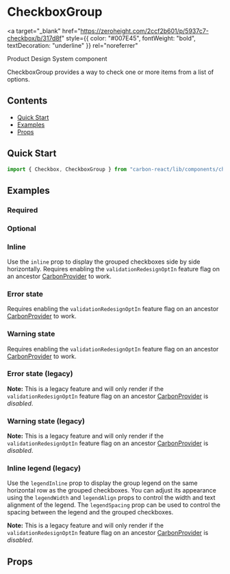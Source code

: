 

<Meta of={CheckboxGroupStories} />

# CheckboxGroup

<a
  target="_blank"
  href="https://zeroheight.com/2ccf2b601/p/5937c7-checkbox/b/317d8f"
  style={{ color: "#007E45", fontWeight: "bold", textDecoration: "underline" }}
  rel="noreferrer"
>
  Product Design System component
</a>

CheckboxGroup provides a way to check one or more items from a list of options.

## Contents

- [Quick Start](#quick-start)
- [Examples](#examples)
- [Props](#props)

## Quick Start

```javascript
import { Checkbox, CheckboxGroup } from "carbon-react/lib/components/checkbox";
```

## Examples

<Canvas of={CheckboxGroupStories.Default} />

### Required

<Canvas of={CheckboxGroupStories.RequiredGroup} />

### Optional

<Canvas of={CheckboxGroupStories.OptionalGroup} />

### Inline

Use the `inline` prop to display the grouped checkboxes side by side horizontally. Requires enabling the `validationRedesignOptIn` feature flag on an ancestor [CarbonProvider](../?path=/docs/carbon-provider--docs) to work.

<Canvas of={CheckboxGroupStories.Inline} />

### Error state

Requires enabling the `validationRedesignOptIn` feature flag on an ancestor [CarbonProvider](../?path=/docs/carbon-provider--docs) to work.

<Canvas of={CheckboxGroupStories.ErrorState} />

### Warning state

Requires enabling the `validationRedesignOptIn` feature flag on an ancestor [CarbonProvider](../?path=/docs/carbon-provider--docs) to work.

<Canvas of={CheckboxGroupStories.WarningState} />

### Error state (legacy)

**Note:** This is a legacy feature and will only render if the `validationRedesignOptIn` feature flag on an ancestor [CarbonProvider](../?path=/docs/carbon-provider--docs) is *disabled*.

<Canvas of={CheckboxGroupStories.LegacyErrorState} />

### Warning state (legacy)

**Note:** This is a legacy feature and will only render if the `validationRedesignOptIn` feature flag on an ancestor [CarbonProvider](../?path=/docs/carbon-provider--docs) is *disabled*.

<Canvas of={CheckboxGroupStories.LegacyWarningState} />

### Inline legend (legacy)

Use the `legendInline` prop to display the group legend on the same horizontal row as the grouped checkboxes. You can adjust its appearance using the `legendWidth` and `legendAlign` props to control the width and text alignment of the legend. The `legendSpacing` prop can be used to control the spacing between the legend and the grouped checkboxes.

**Note:** This is a legacy feature and will only render if the `validationRedesignOptIn` feature flag on an ancestor [CarbonProvider](../?path=/docs/carbon-provider--docs) is *disabled*.

<Canvas of={CheckboxGroupStories.LegacyInlineLegend} />

## Props

<ArgTypes of={CheckboxGroupStories} />
